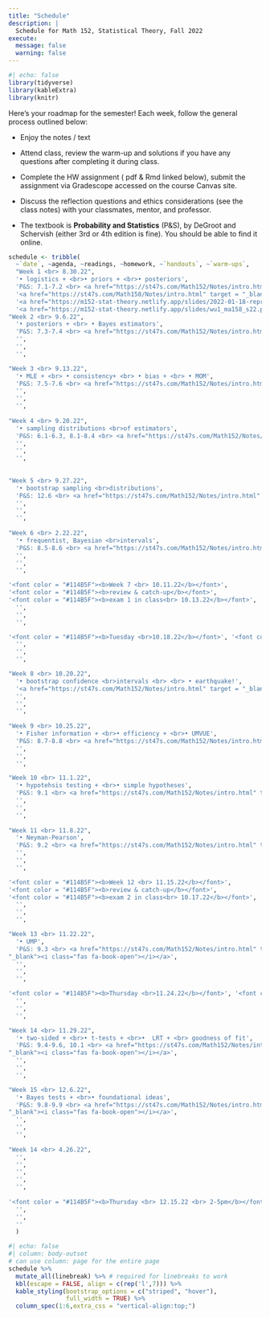 ```yaml
---
title: "Schedule"
description: |
  Schedule for Math 152, Statistical Theory, Fall 2022
execute: 
  message: false
  warning: false
---
```


```r
#| echo: false
library(tidyverse)
library(kableExtra)
library(knitr)
```

Here's your roadmap for the semester! Each week, follow the general process outlined below:

-   Enjoy the notes / text <i class="fas fa-book-open"></i>

-   Attend class, review the <i class="fas fa-pencil-alt"></i>warm-up and solutions if you have any questions after completing it during class.

-   Complete the HW assignment (<i class="fa-solid fa-file-pdf"></i> pdf & <i class="fa-brands fa-r-project"></i> Rmd linked below), <i class="fa-solid fa-paper-plane"></i> submit the assignment via Gradescope accessed on the course Canvas site.

-   Discuss the reflection questions <i class="fas fa-lightbulb" target="_blank"></i> and ethics considerations <i class="fas fa-balance-scale"></i> (see the <i class="fas fa-book-open"></i> class notes) with your classmates, mentor, and professor.

-   The textbook is **Probability and Statistics** (P&S), by DeGroot and Schervish (either 3rd or 4th edition is fine).  You should be able to find it online.


```r
schedule <- tribble(
  ~`date`, ~agenda, ~readings, ~homework, ~`handouts`, ~`warm-ups`,
  "Week 1 <br> 8.30.22", 
  '• logistics + <br>• priors + <br>• posteriors',
  'P&S: 7.1-7.2 <br> <a href="https://st47s.com/Math152/Notes/intro.html" target = "_blank"><i class="fas fa-book-open"></i> Introduction</a>', 
  '<a href="https://st47s.com/Math158/Notes/intro.html" target = "_blank"><i class="fa-solid fa-file-pdf"></i> HW1 pdf</a> <br> <a href="https://m58-intro-stats.netlify.app/github.html" target = "_blank"><i class="fa-brands fa-r-project"></i> HW1 Rmd</a> <br> <a href="https://m58-intro-stats.netlify.app/github.html" target = "_blank"><i class="fa-solid fa-paper-plane"></i> HW1 turn-in</a>',
  '<a href="https://m152-stat-theory.netlify.app/slides/2022-01-18-reprodGitwrang.html" target = "_blank"><i class="fa-solid fa-memo-pad"></i>some handout</a',
  '<a href="https://m152-stat-theory.netlify.app/slides/wu1_ma158_s22.pdf" target = "_blank"><i class="fas fa-pencil-alt"></i> WU 1</a> <br> <a href="https://m152-stat-theory.netlify.app/slides/wu2_ma158_s22.pdf" target = "_blank"><i class="fas fa-pencil-alt"></i> WU 2</a>',
"Week 2 <br> 9.6.22", 
  '• posteriors + <br> • Bayes estimators',
  'P&S: 7.3-7.4 <br> <a href="https://st47s.com/Math152/Notes/intro.html" target = "_blank"><i class="fas fa-book-open"></i></a>',
  '',
  '',
  '',

"Week 3 <br> 9.13.22",   
  '• MLE + <br> • consistency+ <br> • bias + <br> • MOM',
  'P&S: 7.5-7.6 <br> <a href="https://st47s.com/Math152/Notes/intro.html" target = "_blank"><i class="fas fa-book-open"></i></a>',
  '',
  '',  
  '',
  
"Week 4 <br> 9.20.22", 
  '• sampling distributions <br>of estimators',
  'P&S: 6.1-6.3, 8.1-8.4 <br> <a href="https://st47s.com/Math152/Notes/intro.html" target = "_blank"><i class="fas fa-book-open"></i></a>',
  '',
  '',
  '',
  
  
"Week 5 <br> 9.27.22",
  '• bootstrap sampling <br>distributions',
  'P&S: 12.6 <br> <a href="https://st47s.com/Math152/Notes/intro.html" target = "_blank"><i class="fas fa-book-open"></i></a>',
  '',
  '',
  '',
  
"Week 6 <br> 2.22.22", 
  '• frequentist, Bayesian <br>intervals',
  'P&S: 8.5-8.6 <br> <a href="https://st47s.com/Math152/Notes/intro.html" target = "_blank"><i class="fas fa-book-open"></i></a>',
  '',
  '',
  '',    

'<font color = "#114B5F"><b>Week 7 <br> 10.11.22</b></font>', 
'<font color = "#114B5F"><b>review & catch-up</b></font>',
'<font color = "#114B5F"><b>exam 1 in class<br> 10.13.22</b></font>',
  '',
  '',
  '',

'<font color = "#114B5F"><b>Tuesday <br>10.18.22</b></font>', '<font color = "#114B5F"><b>Fall Break</b></font>',"", 
  '',
  '',
  '',      

"Week 8 <br> 10.20.22", 
  '• bootstrap confidence <br>intervals <br> <br> • earthquake!',
  '<a href="https://st47s.com/Math152/Notes/intro.html" target = "_blank"><i class="fas fa-book-open"></i></a>',
  '',
  '',
  '',
  
"Week 9 <br> 10.25.22", 
  '• Fisher information + <br>• efficiency + <br>• UMVUE',
  'P&S: 8.7-8.8 <br> <a href="https://st47s.com/Math152/Notes/intro.html" target = "_blank"><i class="fas fa-book-open"></i></a>',
  '',
  '',
  '',

"Week 10 <br> 11.1.22", 
  '• hypotehsis testing + <br>• simple hypotheses',
  'P&S: 9.1 <br> <a href="https://st47s.com/Math152/Notes/intro.html" target = "_blank"><i class="fas fa-book-open"></i></a>',
  '',
  '',
  '',
  
"Week 11 <br> 11.8.22", 
  '• Neyman-Pearson',
  'P&S: 9.2 <br> <a href="https://st47s.com/Math152/Notes/intro.html" target = "_blank"><i class="fas fa-book-open"></i></a>',
  '',
  '',
  '',  

'<font color = "#114B5F"><b>Week 12 <br> 11.15.22</b></font>', 
'<font color = "#114B5F"><b>review & catch-up</b></font>',
'<font color = "#114B5F"><b>exam 2 in class<br> 10.17.22</b></font>',
  '',
  '',
  '',

"Week 13 <br> 11.22.22", 
  '• UMP',
  'P&S: 9.3 <br> <a href="https://st47s.com/Math152/Notes/intro.html" target = 
"_blank"><i class="fas fa-book-open"></i></a>',
  '',
  '',
  '',  

'<font color = "#114B5F"><b>Thursday <br>11.24.22</b></font>', '<font color = "#114B5F"><b>Thanksgiving</b></font>',"", 
  '',
  '',
  '',      

"Week 14 <br> 11.29.22", 
  '• two-sided + <br>• t-tests + <br>•  LRT + <br> goodness of fit',
  'P&S: 9.4-9.6, 10.1 <br> <a href="https://st47s.com/Math152/Notes/intro.html" target = 
"_blank"><i class="fas fa-book-open"></i></a>',
  '',
  '',
  '',

"Week 15 <br> 12.6.22", 
  '• Bayes tests + <br>• foundational ideas',
  'P&S: 9.8-9.9 <br> <a href="https://st47s.com/Math152/Notes/intro.html" target = 
"_blank"><i class="fas fa-book-open"></i></a>',
  '',
  '',
  '',  
  
"Week 14 <br> 4.26.22", 
  '',
  '',
  '',
  '',
  '',
  
'<font color = "#114B5F"><b>Thursday <br> 12.15.22 <br> 2-5pm</b></font>', '<font color = "#114B5F"><b>Final Exam </b></font>',"", 
  '',
  '',
  ''   
  )
```


```r
#| echo: false
#| column: body-outset
# can use column: page for the entire page
schedule %>% 
  mutate_all(linebreak) %>% # required for linebreaks to work
  kbl(escape = FALSE, align = c(rep('l',7))) %>%
  kable_styling(bootstrap_options = c("striped", "hover"),
                full_width = TRUE) %>%
  column_spec(1:6,extra_css = "vertical-align:top;")
```




